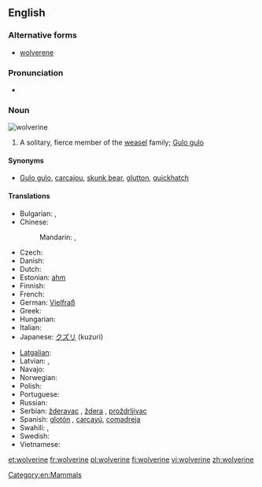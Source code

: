 {{also|Wolverine}}
==English==
{{wikipedia}}
===Alternative forms===
* [[wolverene]]

===Pronunciation===
* {{IPA|/ˈwʊlvɜːˌriːn/|/ˈwɒlvɜːˌriːn/}}

===Noun===
[[Image:Wolverine.jpg|thumb|wolverine]]
{{en-noun}}
#  A solitary, fierce member of the [[weasel]] family; [[Gulo gulo]]

====Synonyms====
* {{sense|animal}} [[Gulo gulo]], [[carcajou]], [[skunk bear]], [[glutton]], [[quickhatch]]

====Translations====
{{trans-top|Gulo gulo}}
* Bulgarian: {{t|bg|росомаха|f}},  {{t|bg|лакомец|f}}
* Chinese:
*: Mandarin: {{t-|cmn|狼獾|tr=lánghuān|sc=Hani}}, {{t-|cmn|貂熊|tr=diāoxióng|sc=Hani}}
* Czech: {{t-|cs|rosomák|m}}
* Danish: {{t-|da|jærv|c}}
* Dutch: {{t+|nl|veelvraat}}
* Estonian: [[ahm]]
* Finnish: {{t+|fi|ahma}}
* French: {{t+|fr|glouton|m}}
* German: [[:de:Vielfraß|Vielfraß]] {{m}}
* Greek: {{t|el|γούλβεριν|m|tr=goúlverin|sc=Grek}}
* Hungarian: {{t|hu|rozsomák}}
* Italian: {{t-|it|ghiottone|m}}
* Japanese: [[クズリ]] (kuzuri)
{{trans-mid}}
* [[Latgalian]]: {{tø|ltg|kņauss|tr=k'n'`äus's’}}
* Latvian: {{t|lv|āmrija}}, {{t|lv|tinis}}
* Navajo: {{tø|nv|dziłbąąh dlǫ́ʼiitsoh hashkéhé}}
* Norwegian: {{t+|no|jerv|m}}
* Polish: {{t+|pl|rosomak|m}}
* Portuguese: {{t-|pt|carcaju|m}}
* Russian: {{t+|ru|росомаха|f|tr=rosomáχa}}
* Serbian: [[žderavac]] {{m}}, [[ždera]] {{f}}, [[proždrljivac]] {{m}}
* Spanish: [[glotón]] {{m}}, [[carcayú]], [[comadreja]]
* Swahili: {{t|sw|fisi-milima}}, {{t|sw|wolverini}}
* Swedish: {{t-|sv|järv|c}}
* Vietnamese: {{t|vi|chồn Gulo|xs=Vietnamese}}
{{trans-bottom}}


[[et:wolverine]]
[[fr:wolverine]]
[[pl:wolverine]]
[[fi:wolverine]]
[[vi:wolverine]]
[[zh:wolverine]]
[[Category:en:Mammals]]